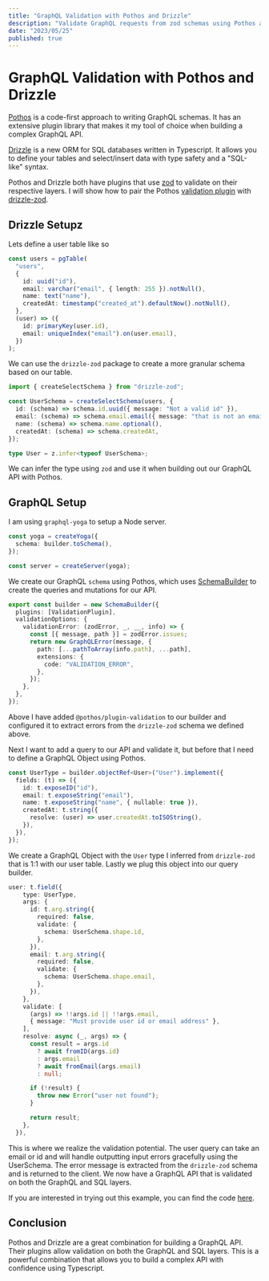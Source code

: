 ```yaml
---
title: "GraphQL Validation with Pothos and Drizzle"
description: "Validate GraphQL requests from zod schemas using Pothos and Drizzle"
date: "2023/05/25"
published: true
---
```


# GraphQL Validation with Pothos and Drizzle

[Pothos](https://github.com/hayes/pothos) is a code-first approach to writing GraphQL schemas. It has an extensive plugin library that makes it my tool of choice when building a complex GraphQL API.

[Drizzle](https://github.com/drizzle-team/drizzle-orm) is a new ORM for SQL databases written in Typescript. It allows you to define your tables and select/insert data with type safety and a "SQL-like" syntax.

Pothos and Drizzle both have plugins that use [zod](https://zod.dev/) to validate on their respective layers. I will show how to pair the Pothos [validation plugin](https://pothos-graphql.dev/docs/plugins/validation) with [drizzle-zod](https://github.com/drizzle-team/drizzle-orm/blob/main/drizzle-zod/README.md).

## Drizzle Setupz

Lets define a user table like so

```typescript
const users = pgTable(
  "users",
  {
    id: uuid("id"),
    email: varchar("email", { length: 255 }).notNull(),
    name: text("name"),
    createdAt: timestamp("created_at").defaultNow().notNull(),
  },
  (user) => ({
    id: primaryKey(user.id),
    email: uniqueIndex("email").on(user.email),
  })
);
```

We can use the `drizzle-zod` package to create a more granular schema based on our table.

```typescript
import { createSelectSchema } from "drizzle-zod";

const UserSchema = createSelectSchema(users, {
  id: (schema) => schema.id.uuid({ message: "Not a valid id" }),
  email: (schema) => schema.email.email({ message: "that is not an email" }),
  name: (schema) => schema.name.optional(),
  createdAt: (schema) => schema.createdAt,
});

type User = z.infer<typeof UserSchema>;
```

We can infer the type using `zod` and use it when building out our GraphQL API with Pothos.

## GraphQL Setup

I am using `graphql-yoga` to setup a Node server.

```typescript
const yoga = createYoga({
  schema: builder.toSchema(),
});

const server = createServer(yoga);
```

We create our GraphQL `schema` using Pothos, which uses [SchemaBuilder](https://pothos-graphql.dev/docs/guide/schema-builder) to create the queries and mutations for our API.

```typescript
export const builder = new SchemaBuilder({
  plugins: [ValidationPlugin],
  validationOptions: {
    validationError: (zodError, _, __, info) => {
      const [{ message, path }] = zodError.issues;
      return new GraphQLError(message, {
        path: [...pathToArray(info.path), ...path],
        extensions: {
          code: "VALIDATION_ERROR",
        },
      });
    },
  },
});
```

Above I have added `@pothos/plugin-validation` to our builder and configured it to extract errors from the `drizzle-zod` schema we defined above.

Next I want to add a query to our API and validate it, but before that I need to define a GraphQL Object using Pothos.

```typescript
const UserType = builder.objectRef<User>("User").implement({
  fields: (t) => ({
    id: t.exposeID("id"),
    email: t.exposeString("email"),
    name: t.exposeString("name", { nullable: true }),
    createdAt: t.string({
      resolve: (user) => user.createdAt.toISOString(),
    }),
  }),
});
```

We create a GraphQL Object with the `User` type I inferred from `drizzle-zod` that is 1:1 with our user table. Lastly we plug this object into our query builder.

```typescript
user: t.field({
    type: UserType,
    args: {
      id: t.arg.string({
        required: false,
        validate: {
          schema: UserSchema.shape.id,
        },
      }),
      email: t.arg.string({
        required: false,
        validate: {
          schema: UserSchema.shape.email,
        },
      }),
    },
    validate: [
      (args) => !!args.id || !!args.email,
      { message: "Must provide user id or email address" },
    ],
    resolve: async (_, args) => {
      const result = args.id
        ? await fromID(args.id)
        : args.email
        ? await fromEmail(args.email)
        : null;

      if (!result) {
        throw new Error("user not found");
      }

      return result;
    },
  }),
```
This is where we realize the validation potential. The user query can take an email or id and will handle outputting input errors gracefully using the UserSchema.
The error message is extracted from the `drizzle-zod` schema and is returned to the client. We now have a GraphQL API that is validated on both the GraphQL and SQL layers.

If you are interested in trying out this example, you can find the code [here](https://github.com/EthanNC/try-drizzle).

## Conclusion

Pothos and Drizzle are a great combination for building a GraphQL API. Their plugins allow validation on both the GraphQL and SQL layers. This is a powerful combination that allows you to build a complex API with confidence using Typescript.
